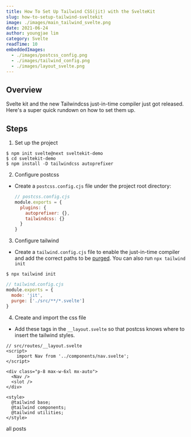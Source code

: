 ```yaml
---
title: How To Set Up Tailwind CSS(jit) with the SvelteKit 
slug: how-to-setup-tailwind-sveltekit 
image: ./images/main_tailwind_svelte.png
date: 2021-06-24
author: youngjae lim
category: Svelte
readTime: 10
embeddedImages:
  - ./images/postcss_config.png
  - ./images/tailwind_config.png
  - ./images/layout_svelte.png
---
```




## Overview

Svelte kit and the new Tailwindcss just-in-time compiler just got released. Here's a super quick rundown on how to set them up.

## Steps
1. Set up the project

  ```shell
  $ npm init svelte@next sveltekit-demo
  $ cd sveltekit-demo
  $ npm install -D tailwindcss autoprefixer
  ```

2. Configure postcss

- Create a `postcss.config.cjs` file under the project root directory:

  ```js
  // postcss.config.cjs
  module.exports = {
    plugins: {
      autoprefixer: {},
      tailwindcss: {}
    }
  }
  ```
  
3. Configure tailwind
  - Create a `tailwind.config.cjs` file to enable the just-in-time compiler and add the correct paths to be [purged](https://tailwindcss.com/docs/optimizing-for-production). You can also run `npx tailwind init`

  ```shell
  $ npx tailwind init
  ```

  ```js
  // tailwind.config.cjs
  module.exports = {
    mode: 'jit',
    purge: ['./src/**/*.svelte']
  }
  ```

4. Create and import the css file
  - Add these tags in the `__layout.svelte` so that postcss knows where to insert the tailwind styles.

  ```svelte
  // src/routes/__layout.svelte 
  <script>
	  import Nav from '../components/nav.svelte';
  </script>

  <div class="p-8 max-w-6xl mx-auto">
    <Nav />
    <slot />
  </div>

  <style>
    @tailwind base;
    @tailwind components;
    @tailwind utilities;
  </style>
  ```
   
<Link to='/posts' className='btn center-btn'>
  all posts
</Link>
